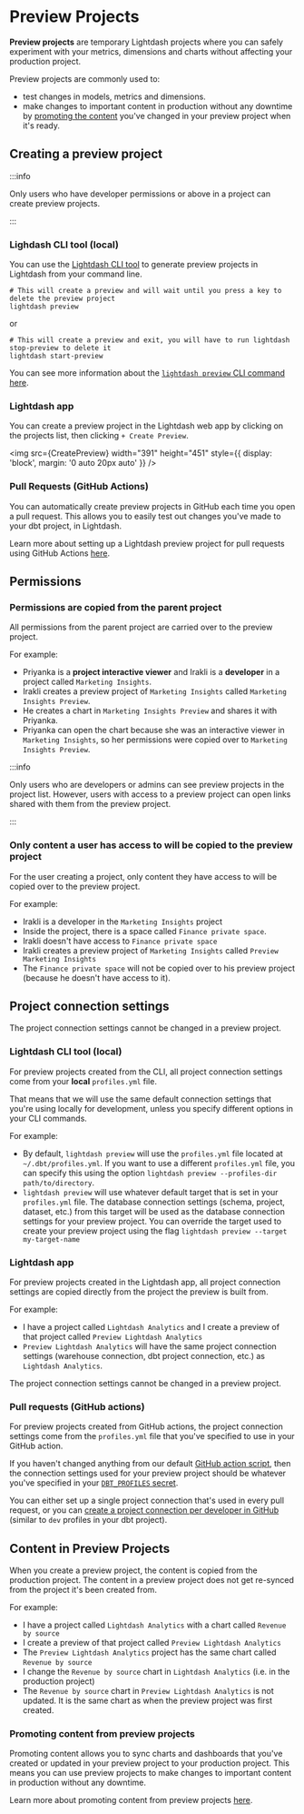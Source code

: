 
# Preview Projects

**Preview projects** are temporary Lightdash projects where you can safely experiment with your metrics, dimensions and charts without affecting your production project. 

Preview projects are commonly used to:
- test changes in models, metrics and dimensions.
- make changes to important content in production without any downtime by [promoting the content](/guides/how-to-promote-content) you've changed in your preview project when it's ready.

## Creating a preview project

:::info

Only users who have developer permissions or above in a project can create preview projects.

:::

### Lighdash CLI tool (local)

You can use the [Lightdash CLI tool](/guides/cli/how-to-install-the-lightdash-cli) to generate preview projects in Lightdash from your command line. 

```shell
# This will create a preview and will wait until you press a key to delete the preview project
lightdash preview
```

or

```shell
# This will create a preview and exit, you will have to run lightdash stop-preview to delete it
lightdash start-preview
```

You can see more information about the [`lightdash preview` CLI command here](/references/lightdash-cli#lightdash-preview).

### Lightdash app

You can create a preview project in the Lightdash web app by clicking on the projects list, then clicking `+ Create Preview`. 

<img
  src={CreatePreview}
  width="391"
  height="451"
  style={{ display: 'block', margin: '0 auto 20px auto' }}
/>

### Pull Requests (GitHub Actions)

You can automatically create preview projects in GitHub each time you open a pull request. This allows you to easily test out changes you've made to your dbt project, in Lightdash. 

Learn more about setting up a Lightdash preview project for pull requests using GitHub Actions [here](/guides/cli/how-to-use-lightdash-preview#set-up-developer-previews-on-your-pull-requests).

## Permissions

### Permissions are copied from the parent project

All permissions from the parent project are carried over to the preview project.

For example:
- Priyanka is a **project interactive viewer** and Irakli is a **developer** in a project called `Marketing Insights`. 
- Irakli creates a preview project of `Marketing Insights` called `Marketing Insights Preview`. 
- He creates a chart in `Marketing Insights Preview` and shares it with Priyanka. 
- Priyanka can open the chart because she was an interactive viewer in `Marketing Insights`, so her permissions were copied over to `Marketing Insights Preview`. 

:::info

Only users who are developers or admins can see preview projects in the project list. However, users with access to a preview project can open links shared with them from the preview project.

:::

### Only content a user has access to will be copied to the preview project

For the user creating a project, only content they have access to will be copied over to the preview project.

For example:
- Irakli is a developer in the `Marketing Insights` project 
- Inside the project, there is a space called `Finance private space`. 
- Irakli doesn't have access to `Finance private space` 
- Irakli creates a preview project of `Marketing Insights` called `Preview Marketing Insights`
- The `Finance private space` will not be copied over to his preview project (because he doesn't have access to it). 

## Project connection settings 

The project connection settings cannot be changed in a preview project.

### Lightdash CLI tool (local)

For preview projects created from the CLI, all project connection settings come from your **local** `profiles.yml` file. 

That means that we will use the same default connection settings that you're using locally for development, unless you specify different options in your CLI commands. 

For example:
- By default, `lightdash preview` will use the `profiles.yml` file located at `~/.dbt/profiles.yml`. If you want to use a different `profiles.yml` file, you can specify this using the option `lightdash preview --profiles-dir path/to/directory`.  
- `lightdash preview` will use whatever default target that is set in your `profiles.yml` file. The database connection settings (schema, project, dataset, etc.) from this target will be used as the database connection settings for your preview project. You can override the target used to create your preview project using the flag `lightdash preview --target my-target-name`  

### Lightdash app

For preview projects created in the Lightdash app, all project connection settings are copied directly from the project the preview is built from. 

For example:
- I have a project called `Lightdash Analytics` and I create a preview of that project called `Preview Lightdash Analytics`
- `Preview Lightdash Analytics` will have the same project connection settings (warehouse connection, dbt project connection, etc.) as `Lightdash Analytics`.  

The project connection settings cannot be changed in a preview project.

### Pull requests (GitHub actions) 

For preview projects created from GitHub actions, the project connection settings come from the `profiles.yml` file that you've specified to use in your GitHub action. 

If you haven't changed anything from our default [GitHub action script](https://github.com/lightdash/cli-actions/blob/main/start-preview.yml), then the connection settings used for your preview project should be whatever you've specified in your [`DBT_PROFILES` secret](/guides/cli/how-to-use-lightdash-preview#dbt_profiles).

You can either set up a single project connection that's used in every pull request, or you can [create a project connection per developer in GitHub](/guides/cli/how-to-use-lightdash-preview#how-to-use-the-developer-credentials-in-your-preview-project) (similar to `dev` profiles in your dbt project).

## Content in Preview Projects

When you create a preview project, the content is copied from the production project. The content in a preview project does not get re-synced from the project it's been created from. 

For example:
- I have a project called `Lightdash Analytics` with a chart called `Revenue by source` 
- I create a preview of that project called `Preview Lightdash Analytics`
- The `Preview Lightdash Analytics` project has the same chart called `Revenue by source` 
- I change the `Revenue by source` chart in `Lightdash Analytics` (i.e. in the production project)
- The `Revenue by source` chart in `Preview Lightdash Analytics` is not updated. It is the same chart as when the preview project was first created. 

### Promoting content from preview projects

Promoting content allows you to sync charts and dashboards that you've created or updated in your preview project to your production project. This means you can use preview projects to make changes to important content in production without any downtime.

Learn more about promoting content from preview projects [here](/guides/how-to-promote-content).